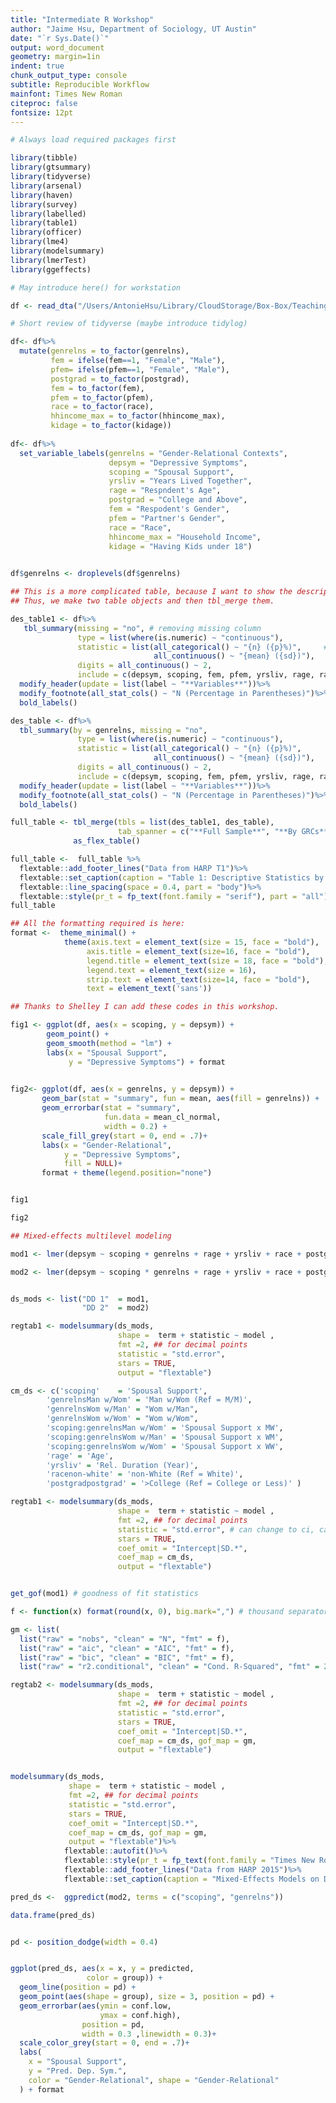 ```yaml
---
title: "Intermediate R Workshop"
author: "Jaime Hsu, Department of Sociology, UT Austin"
date: "`r Sys.Date()`"
output: word_document
geometry: margin=1in
indent: true
chunk_output_type: console
subtitle: Reproducible Workflow
mainfont: Times New Roman
citeproc: false
fontsize: 12pt
---
```


```r

# Always load required packages first

library(tibble)
library(gtsummary)
library(tidyverse)
library(arsenal)
library(haven)
library(survey)
library(labelled)
library(table1)
library(officer)
library(lme4)
library(modelsummary)
library(lmerTest)
library(ggeffects)

# May introduce here() for workstation

df <- read_dta("/Users/AntonieHsu/Library/CloudStorage/Box-Box/Teaching Materials/R workshop/2025/2025workshop_rdata.dta")

# Short review of tidyverse (maybe introduce tidylog)

df<- df%>%
  mutate(genrelns = to_factor(genrelns),
         fem = ifelse(fem==1, "Female", "Male"), 
         pfem= ifelse(pfem==1, "Female", "Male"),
         postgrad = to_factor(postgrad),
         fem = to_factor(fem), 
         pfem = to_factor(pfem), 
         race = to_factor(race), 
         hhincome_max = to_factor(hhincome_max), 
         kidage = to_factor(kidage))
 
df<- df%>%
  set_variable_labels(genrelns = "Gender-Relational Contexts", 
                      depsym = "Depressive Symptoms",
                      scoping = "Spousal Support",
                      yrsliv = "Years Lived Together",
                      rage = "Respndent's Age",
                      postgrad = "College and Above", 
                      fem = "Respodent's Gender", 
                      pfem = "Partner's Gender", 
                      race = "Race", 
                      hhincome_max = "Household Income",
                      kidage = "Having Kids under 18")
   

df$genrelns <- droplevels(df$genrelns)

```

\newpage

```r


## This is a more complicated table, because I want to show the descriptives for the whole sample and by contexts. 
## Thus, we make two table objects and then tbl_merge them. 

des_table1 <- df%>%
   tbl_summary(missing = "no", # removing missing column
               type = list(where(is.numeric) ~ "continuous"),
               statistic = list(all_categorical() ~ "{n} ({p}%)",     # define the statistics for cat. and cont.
                                all_continuous() ~ "{mean} ({sd})"),
               digits = all_continuous() ~ 2,
               include = c(depsym, scoping, fem, pfem, yrsliv, rage, race, postgrad, hhincome_max, kidage))%>%
  modify_header(update = list(label ~ "**Variables**"))%>%
  modify_footnote(all_stat_cols() ~ "N (Percentage in Parentheses)")%>%
  bold_labels()

des_table <- df%>%
  tbl_summary(by = genrelns, missing = "no", 
               type = list(where(is.numeric) ~ "continuous"),
               statistic = list(all_categorical() ~ "{n} ({p}%)", 
                                all_continuous() ~ "{mean} ({sd})"),
               digits = all_continuous() ~ 2,
               include = c(depsym, scoping, fem, pfem, yrsliv, rage, race, postgrad, hhincome_max, kidage))%>%
  modify_header(update = list(label ~ "**Variables**"))%>%
  modify_footnote(all_stat_cols() ~ "N (Percentage in Parentheses)")%>%
  bold_labels()

full_table <- tbl_merge(tbls = list(des_table1, des_table), 
                        tab_spanner = c("**Full Sample**", "**By GRCs**"))%>%
              as_flex_table()

full_table <-  full_table %>%
  flextable::add_footer_lines("Data from HARP T1")%>%
  flextable::set_caption(caption = "Table 1: Descriptive Statistics by Gender-Relational Contexts")%>%
  flextable::line_spacing(space = 0.4, part = "body")%>%
  flextable::style(pr_t = fp_text(font.family = "serif"), part = "all")
full_table

```


```r

## All the formatting required is here:
format <-  theme_minimal() + 
            theme(axis.text = element_text(size = 15, face = "bold"),
                 axis.title = element_text(size=16, face = "bold"), 
                 legend.title = element_text(size = 18, face = "bold"),
                 legend.text = element_text(size = 16),
                 strip.text = element_text(size=14, face = "bold"),
                 text = element_text('sans')) 

## Thanks to Shelley I can add these codes in this workshop.

fig1 <- ggplot(df, aes(x = scoping, y = depsym)) + 
        geom_point() + 
        geom_smooth(method = "lm") +
        labs(x = "Spousal Support",
             y = "Depressive Symptoms") + format
  

fig2<- ggplot(df, aes(x = genrelns, y = depsym)) +
       geom_bar(stat = "summary", fun = mean, aes(fill = genrelns)) +  
       geom_errorbar(stat = "summary", 
                     fun.data = mean_cl_normal, 
                     width = 0.2) + 
       scale_fill_grey(start = 0, end = .7)+
       labs(x = "Gender-Relational",
            y = "Depressive Symptoms",
            fill = NULL)+
       format + theme(legend.position="none")


fig1

fig2

```

\newpage

```r

## Mixed-effects multilevel modeling

mod1 <- lmer(depsym ~ scoping + genrelns + rage + yrsliv + race + postgrad + (1 | cid), data = df, REML = FALSE)

mod2 <- lmer(depsym ~ scoping * genrelns + rage + yrsliv + race + postgrad + (1 | cid), data = df, REML = FALSE)


ds_mods <- list("DD 1"  = mod1, 
                "DD 2"  = mod2)

regtab1 <- modelsummary(ds_mods,
                        shape =  term + statistic ~ model ,
                        fmt =2, ## for decimal points
                        statistic = "std.error",
                        stars = TRUE, 
                        output = "flextable")

cm_ds <- c('scoping'    = 'Spousal Support',
        'genrelnsMan w/Wom' = 'Man w/Wom (Ref = M/M)', 
        'genrelnsWom w/Man' = "Wom w/Man", 
        'genrelnsWom w/Wom' = "Wom w/Wom", 
        'scoping:genrelnsMan w/Wom' = 'Spousal Support x MW', 
        'scoping:genrelnsWom w/Man' = 'Spousal Support x WM', 
        'scoping:genrelnsWom w/Wom' = 'Spousal Support x WW', 
        'rage' = 'Age', 
        'yrsliv' = 'Rel. Duration (Year)', 
        'racenon-white' = 'non-White (Ref = White)',
        'postgradpostgrad' = '>College (Ref = College or Less)' )

regtab1 <- modelsummary(ds_mods,
                        shape =  term + statistic ~ model ,
                        fmt =2, ## for decimal points
                        statistic = "std.error", # can change to ci, can exponentiate
                        stars = TRUE, 
                        coef_omit = "Intercept|SD.*",
                        coef_map = cm_ds,
                        output = "flextable")


get_gof(mod1) # goodness of fit statistics

f <- function(x) format(round(x, 0), big.mark=",") # thousand separator

gm <- list(
  list("raw" = "nobs", "clean" = "N", "fmt" = f),
  list("raw" = "aic", "clean" = "AIC", "fmt" = f), 
  list("raw" = "bic", "clean" = "BIC", "fmt" = f), 
  list("raw" = "r2.conditional", "clean" = "Cond. R-Squared", "fmt" = 2))

regtab2 <- modelsummary(ds_mods,
                        shape =  term + statistic ~ model ,
                        fmt =2, ## for decimal points
                        statistic = "std.error",
                        stars = TRUE, 
                        coef_omit = "Intercept|SD.*",
                        coef_map = cm_ds, gof_map = gm,
                        output = "flextable")


modelsummary(ds_mods,
             shape =  term + statistic ~ model ,
             fmt =2, ## for decimal points
             statistic = "std.error",
             stars = TRUE, 
             coef_omit = "Intercept|SD.*",
             coef_map = cm_ds, gof_map = gm,
             output = "flextable")%>%
            flextable::autofit()%>%
            flextable::style(pr_t = fp_text(font.family = "Times New Roman"), part = "all")%>%
            flextable::add_footer_lines("Data from HARP 2015")%>%
            flextable::set_caption(caption = "Mixed-Effects Models on Dep. Symptoms")


```

\newpage

```r


pred_ds <-  ggpredict(mod2, terms = c("scoping", "genrelns"))

data.frame(pred_ds)


pd <- position_dodge(width = 0.4)


ggplot(pred_ds, aes(x = x, y = predicted, 
                 color = group)) +
  geom_line(position = pd) +  
  geom_point(aes(shape = group), size = 3, position = pd) +
  geom_errorbar(aes(ymin = conf.low,
                    ymax = conf.high),
                position = pd, 
                width = 0.3 ,linewidth = 0.3)+
  scale_color_grey(start = 0, end = .7)+
  labs(
    x = "Spousal Support",
    y = "Pred. Dep. Sym.",
    color = "Gender-Relational", shape = "Gender-Relational"
  ) + format



```


